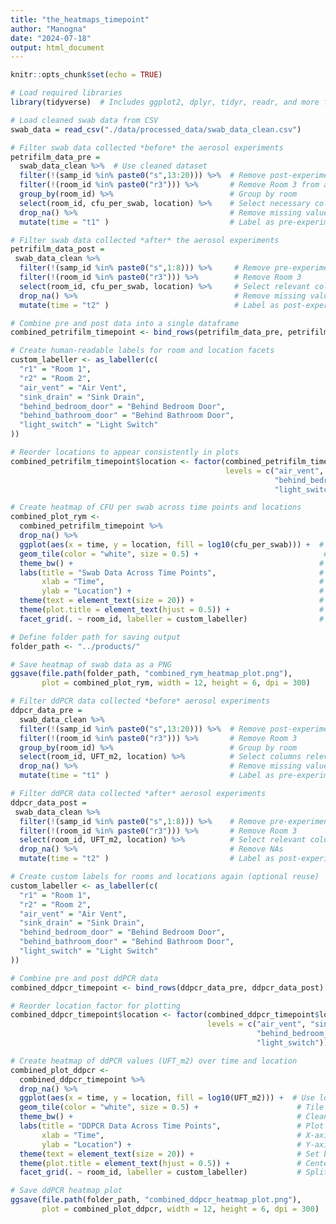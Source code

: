 ---
title: "the_heatmaps_timepoint"
author: "Manogna"
date: "2024-07-18"
output: html_document
---

```{r setup, include=FALSE}
knitr::opts_chunk$set(echo = TRUE)

```

```{r}
# Load required libraries
library(tidyverse)  # Includes ggplot2, dplyr, tidyr, readr, and more for data manipulation and visualization

# Load cleaned swab data from CSV
swab_data = read_csv("./data/processed_data/swab_data_clean.csv")

# Filter swab data collected *before* the aerosol experiments
petrifilm_data_pre =
  swab_data_clean %>%  # Use cleaned dataset
  filter(!(samp_id %in% paste0("s",13:20))) %>%  # Remove post-experiment samples
  filter(!(room_id %in% paste0("r3"))) %>%       # Remove Room 3 from analysis
  group_by(room_id) %>%                          # Group by room
  select(room_id, cfu_per_swab, location) %>%    # Select necessary columns
  drop_na() %>%                                  # Remove missing values
  mutate(time = "t1" )                           # Label as pre-experiment timepoint

# Filter swab data collected *after* the aerosol experiments
petrifilm_data_post =
 swab_data_clean %>%
  filter(!(samp_id %in% paste0("s",1:8))) %>%     # Remove pre-experiment samples
  filter(!(room_id %in% paste0("r3"))) %>%        # Remove Room 3
  select(room_id, cfu_per_swab, location) %>%     # Select relevant columns
  drop_na() %>%                                   # Remove missing values
  mutate(time = "t2" )                            # Label as post-experiment timepoint

# Combine pre and post data into a single dataframe
combined_petrifilm_timepoint <- bind_rows(petrifilm_data_pre, petrifilm_data_post)

# Create human-readable labels for room and location facets
custom_labeller <- as_labeller(c(
  "r1" = "Room 1",
  "r2" = "Room 2",
  "air_vent" = "Air Vent",
  "sink_drain" = "Sink Drain",
  "behind_bedroom_door" = "Behind Bedroom Door",
  "behind_bathroom_door" = "Behind Bathroom Door",
  "light_switch" = "Light Switch"
))

# Reorder locations to appear consistently in plots
combined_petrifilm_timepoint$location <- factor(combined_petrifilm_timepoint$location, 
                                                levels = c("air_vent", "sink_drain", 
                                                           "behind_bedroom_door", "behind_bathroom_door", 
                                                           "light_switch"))

# Create heatmap of CFU per swab across time points and locations
combined_plot_rym <-
  combined_petrifilm_timepoint %>%
  drop_na() %>%
  ggplot(aes(x = time, y = location, fill = log10(cfu_per_swab))) +  # Use log10 for color scale
  geom_tile(color = "white", size = 0.5) +                            # Tile plot
  theme_bw() +                                                       # Minimalist theme
  labs(title = "Swab Data Across Time Points",                       # Plot title
       xlab = "Time",                                                # X-axis label
       ylab = "Location") +                                          # Y-axis label
  theme(text = element_text(size = 20)) +                            # Increase base text size
  theme(plot.title = element_text(hjust = 0.5)) +                    # Center title
  facet_grid(. ~ room_id, labeller = custom_labeller)                # Separate by room with custom labels

# Define folder path for saving output
folder_path <- "../products/"

# Save heatmap of swab data as a PNG
ggsave(file.path(folder_path, "combined_rym_heatmap_plot.png"), 
       plot = combined_plot_rym, width = 12, height = 6, dpi = 300)

# Filter ddPCR data collected *before* aerosol experiments
ddpcr_data_pre =
  swab_data_clean %>%
  filter(!(samp_id %in% paste0("s",13:20))) %>%  # Remove post-experiment samples
  filter(!(room_id %in% paste0("r3"))) %>%       # Remove Room 3
  group_by(room_id) %>%                          # Group by room
  select(room_id, UFT_m2, location) %>%          # Select columns relevant to ddPCR
  drop_na() %>%                                  # Remove missing values
  mutate(time = "t1" )                           # Label as pre-experiment

# Filter ddPCR data collected *after* aerosol experiments
ddpcr_data_post =
 swab_data_clean %>%
  filter(!(samp_id %in% paste0("s",1:8))) %>%    # Remove pre-experiment samples
  filter(!(room_id %in% paste0("r3"))) %>%       # Remove Room 3
  select(room_id, UFT_m2, location) %>%          # Select relevant columns
  drop_na() %>%                                  # Remove NAs
  mutate(time = "t2" )                           # Label as post-experiment

# Create custom labels for rooms and locations again (optional reuse)
custom_labeller <- as_labeller(c(
  "r1" = "Room 1",
  "r2" = "Room 2",
  "air_vent" = "Air Vent",
  "sink_drain" = "Sink Drain",
  "behind_bedroom_door" = "Behind Bedroom Door",
  "behind_bathroom_door" = "Behind Bathroom Door",
  "light_switch" = "Light Switch"
))

# Combine pre and post ddPCR data
combined_ddpcr_timepoint <- bind_rows(ddpcr_data_pre, ddpcr_data_post)

# Reorder location factor for plotting
combined_ddpcr_timepoint$location <- factor(combined_ddpcr_timepoint$location, 
                                            levels = c("air_vent", "sink_drain", 
                                                       "behind_bedroom_door", "behind_bathroom_door", 
                                                       "light_switch"))

# Create heatmap of ddPCR values (UFT_m2) over time and location
combined_plot_ddpcr <-
  combined_ddpcr_timepoint %>%
  drop_na() %>%
  ggplot(aes(x = time, y = location, fill = log10(UFT_m2))) +  # Use log10 scale for ddPCR values
  geom_tile(color = "white", size = 0.5) +                      # Tile plot
  theme_bw() +                                                  # Clean theme
  labs(title = "DDPCR Data Across Time Points",                 # Plot title
       xlab = "Time",                                           # X-axis label
       ylab = "Location") +                                     # Y-axis label
  theme(text = element_text(size = 20)) +                       # Set base text size
  theme(plot.title = element_text(hjust = 0.5)) +               # Center the title
  facet_grid(. ~ room_id, labeller = custom_labeller)           # Split by room

# Save ddPCR heatmap plot
ggsave(file.path(folder_path, "combined_ddpcr_heatmap_plot.png"), 
       plot = combined_plot_ddpcr, width = 12, height = 6, dpi = 300)
```




